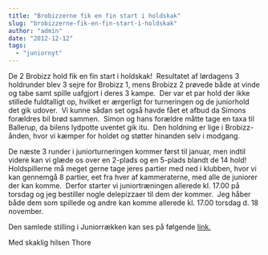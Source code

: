 ```yaml
---
title: "Brobizzerne fik en fin start i holdskak"
slug: "brobizzerne-fik-en-fin-start-i-holdskak"
author: "admin"
date: "2012-12-12"
tags: 
  - "juniornyt"
---
```


De 2 Brobizz hold fik en fin start i holdskak!  Resultatet af lørdagens 3 holdrunder blev 3 sejre for Brobizz 1, mens Brobizz 2 prøvede både at vinde og tabe samt spille uafgjort i deres 3 kampe.  Der var et par hold der ikke stillede fuldtalligt op, hvilket er ærgerligt for turneringen og de juniorhold det gik udover.  Vi kunne sådan set også havde fået et afbud da Simons forældres bil brød sammen.  Simon og hans forældre måtte tage en taxa til Ballerup, da bilens lydpotte uventet gik itu.  Den holdning er lige i Brobizz-ånden, hvor vi kæmper for holdet og støtter hinanden selv i modgang.

De næste 3 runder i juniorturneringen kommer først til januar, men indtil videre kan vi glæde os over en 2-plads og en 5-plads blandt de 14 hold!  Holdspillerne må meget gerne tage jeres partier med ned i klubben, hvor vi kan gennemgå 8 partier, eet fra hver af kammeraterne, med alle de juniorer der kan komme.  Derfor starter vi juniortræningen allerede kl. 17.00 på torsdag og jeg bestiller nogle delepizzaer til dem der kommer.  Jeg håber både dem som spillede og andre kan komme allerede kl. 17.00 torsdag d. 18 november.

Den samlede stilling i Juniorrækken kan ses på følgende <a href="http://www.kobenhavnsskakunion.dk/holdturneringen/tabel.php?id=136">link.</a>

Med skaklig hilsen Thore
